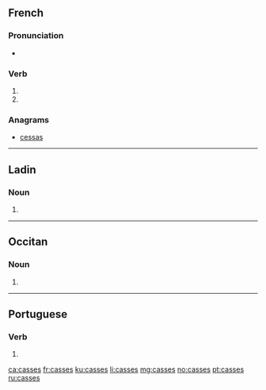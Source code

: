 ==French==

===Pronunciation===
* {{rhymes|as|lang=fr}}

===Verb===
{{fr-verb-form}}

# {{inflection of|casser||2|s|pres|ind|lang=fr}}
# {{inflection of|casser||2|s|pres|sub|lang=fr}}

===Anagrams===
* [[cessas#French|cessas]]

----

==Ladin==

===Noun===
{{head|lld|plural}}

# {{plural of|cassa|lang=lld}}

----

==Occitan==

===Noun===
{{head|oc|plural}} {{g|m-p}}

# {{plural of|casse|lang=oc}}

----

==Portuguese==

===Verb===
{{pt-verb-form}}

# {{pt-verb-form-of|cassar}}

[[ca:casses]]
[[fr:casses]]
[[ku:casses]]
[[li:casses]]
[[mg:casses]]
[[no:casses]]
[[pt:casses]]
[[ru:casses]]